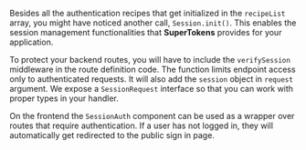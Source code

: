 
Besides all the authentication recipes that get initialized in the `recipeList` array, you might have noticed another call, `Session.init()`.
This enables the session management functionalities that **SuperTokens** provides for your application.

To protect your backend routes, you will have to include the `verifySession` middleware in the route definition code. 
The function limits endpoint access only to authenticated requests. It will also add the `session` object in `request` argument. We expose a `SessionRequest` interface so that you can work with proper types in your handler.

On the frontend the `SessionAuth` component can be used as a wrapper over routes that require authentication. If a user has not logged in, they will automatically
get redirected to the public sign in page.
